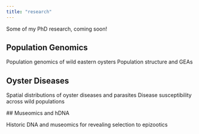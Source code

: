 ```yaml
---
title: "research"
---
```


Some of my PhD research, coming soon!


## Population Genomics


Population genomics of wild eastern oysters Population structure and GEAs

## Oyster Diseases

Spatial distributions of oyster diseases and parasites Disease susceptibility across wild populations

\## Museomics and hDNA

Historic DNA and museomics for revealing selection to epizootics
